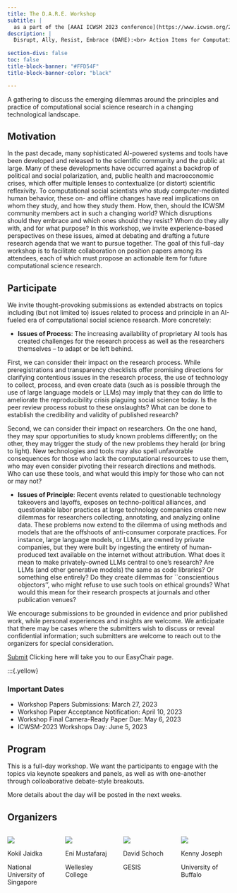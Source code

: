 ```yaml
---
title: The D.A.R.E. Workshop
subtitle: |
  as a part of the [AAAI ICWSM 2023 conference](https://www.icwsm.org/2023/) at Limassol, Cyprus
description: |
  Disrupt, Ally, Resist, Embrace (DARE):<br> Action Items for Computational Social Scientists in a Changing World
  
section-divs: false
toc: false
title-block-banner: "#FFD54F"
title-block-banner-color: "black"

---
```


:::{.white .center .big}
A gathering to discuss the emerging dilemmas around the principles and practice of computational social science research in a changing technological landscape.
:::

## Motivation
:::{.yellow .normal}
 In the past decade, many sophisticated AI-powered systems and tools have been developed and released to the scientific community and the public at large. Many of these developments have occurred against a backdrop of political and social polarization, and, public health and macroeconomic crises, which offer multiple lenses to contextualize (or distort) scientific reflexivity. To computational social scientists who study computer-mediated human behavior, these on- and offline changes have real implications on whom they study, and how they study them. How, then, should the ICWSM community members act in such a changing world? Which disruptions should they embrace and which ones should they resist? Whom do they ally with, and for what purpose? In this workshop, we invite experience-based perspectives on these issues, aimed at debating and drafting a future research agenda that we want to pursue together. The goal of this full-day workshop is to facilitate collaboration on position papers among its attendees, each of which must propose an actionable item for future computational science research.
:::

## Participate

:::{.white .normal}
We invite thought-provoking submissions as extended abstracts on topics including (but not limited to) issues related to process and principle in an AI-fueled era of computational social science research. More concretely:

- **Issues of Process**: The increasing availability of proprietary AI tools has created challenges for the research process as well as the researchers themselves -- to adapt or be left behind. 

First, we can consider their impact on the research process. While preregistrations and transparency checklists offer promising directions for clarifying contentious issues in the research process, the use of technology to collect, process, and even create data (such as is possible through the use of large language models or LLMs) may imply that they can do little to ameliorate the reproducibility crisis plaguing social science today. Is the peer review process robust to these onslaughts? What can be done to establish the credibility and validity of published research?

Second, we can consider their impact on researchers. On the one hand, they may spur opportunities to study known problems differently; on the other, they may trigger the study of the new problems they herald (or bring to light). New technologies and tools may also spell unfavorable consequences for those who lack the computational resources to use them, who may even consider pivoting their research directions and methods. Who can use these tools, and what would this imply for those who can not or may not?

- **Issues of Principle**: Recent events related to questionable technology takeovers and layoffs, exposes on techno-political alliances, and questionable labor practices at large technology companies create new dilemmas for researchers collecting, annotating, and analyzing online data. These problems now extend to the dilemma of using methods and models that are the offshoots of anti-consumer corporate practices. For instance, large language models, or LLMs, are owned by private companies, but they were built by ingesting the entirety of human-produced text available on the internet without attribution. What does it mean to make privately-owned LLMs  central to one’s research? Are LLMs (and other generative models) the same as code libraries? Or something else entirely? Do they create dilemmas for ``conscientious objectors'', who might refuse to use such tools on ethical grounds? What would this mean for their research prospects at journals and other publication venues?  

We encourage submissions to be grounded in evidence and prior published work, while personal experiences and insights are welcome. We anticipate that there may be cases where the submitters wish to discuss or reveal confidential information; such submitters are welcome to reach out to the organizers for special consideration.
:::

:::{.white .center}
[Submit](https://easychair.org/my/conference?conf=dare23){.button}
Clicking here will take you to our EasyChair page.
:::

:::{.yellow}

:::{.center}
### Important Dates
:::

:::{.mono}
- Workshop Papers Submissions: March 27, 2023
- Workshop Paper Acceptance Notification: April 10, 2023
- Workshop Final Camera-Ready Paper Due: May 6, 2023
- ICWSM-2023 Workshops Day: June 5, 2023
:::

## Program

This is a full-day workshop. We want the participants to engage with the topics via keynote speakers and panels, as well as with one-another through colloaborative debate-style breakouts. 

More details about the day will be posted in the next weeks.

<!--
::: {.columns}

::: {.column width="33%" .center}
Provocative keynote speakers
![](img/keynote.png)
[Provocative keynotes to set the tone]{.tiny}
:::

::: {.column width="33%" .center}
Panels
![](img/panel.png)
[Invited discussants speaking on different workshop themes]{.tiny}

:::

::: {.column width="33%" .center}
Debates
![](img/debates.png)
[Debate-style breakouts]{.tiny}
:::

:::
:::

:::{.white .center}
## Speakers
:::

:::{.yellow}
::: {.columns}

::: {.column width="25%" .center}
![](https://via.placeholder.com/250)

[Name]
:::

::: {.column width="25%" .center}
![](https://via.placeholder.com/250)

[Name]
:::

::: {.column width="25%" .center}
![](https://via.placeholder.com/250)

[Name]
:::

::: {.column width="25%" .center}
![](https://via.placeholder.com/250)

[Name]
:::

:::
:::

:::{.white}
## Venue
:::
-->

:::{.yellow}
## Organizers
::: {.columns}

::: {.column width="25%" .center}
![](img/organizers/kokil.png)

Kokil Jaidka

[National University of Singapore]{.normal}
:::

::: {.column width="25%" .center}
![](img/organizers/eni.png)

Eni Mustafaraj

[Wellesley College]{.normal}
:::

::: {.column width="25%" .center}
![](img/organizers/david.png)

David Schoch

[GESIS]{.normal}
:::

::: {.column width="25%" .center}
![](img/organizers/kenny.png)

Kenny Joseph

[University of Buffalo]{.normal}
:::

:::

:::
